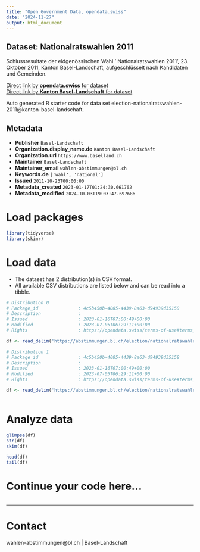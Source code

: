 ```yaml
---
title: "Open Government Data, opendata.swiss"
date: "2024-11-27"
output: html_document
---
```


## Dataset: Nationalratswahlen 2011

Schlussresultate der eidgenössischen Wahl ' Nationalratswahlen 2011', 23. Oktober 2011, Kanton Basel-Landschaft, aufgeschlüsselt nach Kandidaten und Gemeinden.

[Direct link by **opendata.swiss** for dataset](https://opendata.swiss/de/dataset/nationalratswahlen-20111)<br>
[Direct link by **Kanton Basel-Landschaft** for dataset](https://abstimmungen.bl.ch/election/nationalratswahlen-2011/data)

Auto generated R starter code for data set election-nationalratswahlen-2011@kanton-basel-landschaft.

## Metadata

- **Publisher** `Basel-Landschaft`
- **Organization.display_name.de** `Kanton Basel-Landschaft`
- **Organization.url** `https://www.baselland.ch`
- **Maintainer** `Basel-Landschaft`
- **Maintainer_email** `wahlen-abstimmungen@bl.ch`
- **Keywords.de** `['wahl', 'national']`
- **Issued** `2011-10-23T00:00:00`
- **Metadata_created** `2023-01-17T01:24:30.661762`
- **Metadata_modified** `2024-10-03T19:03:47.697686`


# Load packages

```r

library(tidyverse)
library(skimr)

```

# Load data

-   The dataset has 2 distribution(s) in CSV format.
-   All available CSV distributions are listed below and can be read into a tibble.

```r

# Distribution 0
# Package_id               : 4c5b450b-4085-4439-8a63-d94939d35158
# Description              : 
# Issued                   : 2023-01-16T07:00:49+00:00
# Modified                 : 2023-07-05T06:29:11+00:00
# Rights                   : https://opendata.swiss/terms-of-use#terms_by

df <- read_delim('https://abstimmungen.bl.ch/election/nationalratswahlen-2011/data-csv')

# Distribution 1
# Package_id               : 4c5b450b-4085-4439-8a63-d94939d35158
# Description              : 
# Issued                   : 2023-01-16T07:00:49+00:00
# Modified                 : 2023-07-05T06:29:11+00:00
# Rights                   : https://opendata.swiss/terms-of-use#terms_by

df <- read_delim('https://abstimmungen.bl.ch/election/nationalratswahlen-2011/data-parties-csv')



```

# Analyze data

```r

glimpse(df)
str(df)
skim(df)

head(df)
tail(df)

```

# Continue your code here...

```r

```

------------------------------------------------------------------------

# Contact

wahlen-abstimmungen@bl.ch | Basel-Landschaft
